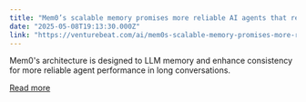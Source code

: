 ```yaml
---
title: "Mem0’s scalable memory promises more reliable AI agents that remembers context across lengthy conversations"
date: "2025-05-08T19:13:30.000Z"
link: "https://venturebeat.com/ai/mem0s-scalable-memory-promises-more-reliable-ai-agents-that-remembers-context-across-lengthy-conversations/"
---
```


Mem0's architecture is designed to LLM memory and enhance consistency for more reliable agent performance in long conversations.

[Read more](https://venturebeat.com/ai/mem0s-scalable-memory-promises-more-reliable-ai-agents-that-remembers-context-across-lengthy-conversations/)
